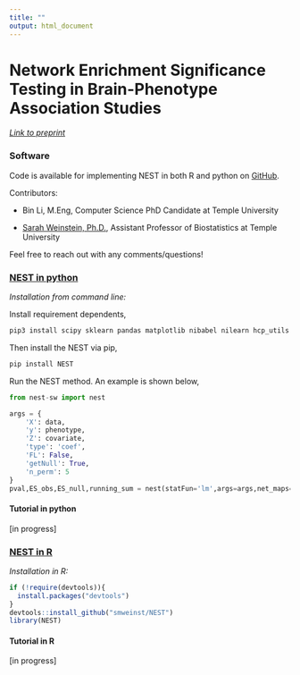 ```yaml
---
title: ""
output: html_document
---
```


<style type="text/css">
.main-container {
  max-width: 1000px;
  margin-left: auto;
  margin-right: auto;
}
</style>

# Network Enrichment Significance Testing in Brain-Phenotype Association Studies
<!-- to do: list co-authors -->

[*Link to preprint*](https://www.biorxiv.org/content/10.1101/2023.11.10.566593v1)

### Software

Code is available for implementing NEST in both R and python on [GitHub](https://github.com/smweinst/NEST).

Contributors:

- Bin Li, M.Eng, Computer Science PhD Candidate at Temple University

- [Sarah Weinstein, Ph.D.](https://smweinst.github.io), Assistant Professor of Biostatistics at Temple University

Feel free to reach out with any comments/questions!  

### [NEST in python](https://github.com/smweinst/NEST/tree/main/Python)
*Installation from command line:*
<!-- Bin to update as needed -->

Install requirement dependents,
```bash
pip3 install scipy sklearn pandas matplotlib nibabel nilearn hcp_utils
```
Then install the NEST via pip,

```python
pip install NEST
```

Run the NEST method. An example is shown below, 

```python
from nest-sw import nest

args = {
    'X': data,
    'y': phenotype,
    'Z': covariate,
    'type': 'coef',
    'FL': False,
    'getNull': True,
    'n_perm': 5
}
pval,ES_obs,ES_null,running_sum = nest(statFun='lm',args=args,net_maps=net_6,n_cores=1,seed=123)
```

#### Tutorial in python
[in progress]

### [NEST in R](https://github.com/smweinst/NEST/tree/main/R)
*Installation in R:*  
```r
if (!require(devtools)){
  install.packages("devtools")
}
devtools::install_github("smweinst/NEST")
library(NEST)
```

#### Tutorial in R
[in progress]